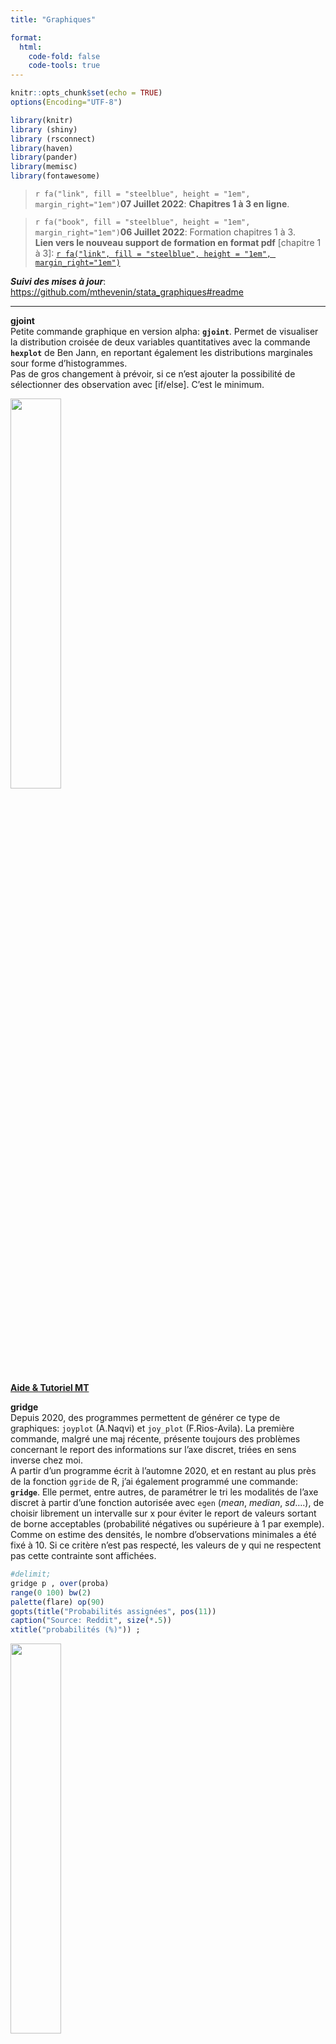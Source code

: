 ---
title: "Graphiques"

format:
  html:
    code-fold: false
    code-tools: true
---

```{r setup, include=FALSE}
knitr::opts_chunk$set(echo = TRUE)
options(Encoding="UTF-8")

library(knitr)
library (shiny)
library (rsconnect)
library(haven)
library(pander)
library(memisc)
library(fontawesome)
```


> `r fa("link", fill = "steelblue", height = "1em", margin_right="1em")`**07 Juillet 2022**: **Chapitres 1 à 3 en ligne**. 

> `r fa("book", fill = "steelblue", height = "1em", margin_right="1em")`**06 Juillet 2022**: Formation chapitres 1 à 3.   
**Lien vers le nouveau support de formation en format pdf** [chapitre 1 à 3]: [`r fa("link", fill = "steelblue", height = "1em", margin_right="1em")`](v2_2022_chap123.pdf)  

***Suivi des mises à jour***: <https://github.com/mthevenin/stata_graphiques#readme>

---

<div class="alert alert-info">
**gjoint**  
Petite commande graphique en version alpha: **`gjoint`**. Permet de visualiser la distribution croisée de deux variables quantitatives avec la commande **`hexplot`** de Ben Jann, en reportant également les distributions marginales sour forme d'histogrammes.  
Pas de gros changement à prévoir, si ce n'est ajouter la possibilité de sélectionner des observation avec [if/else]. C'est le minimum.  

![](ressources/gjoint/g1.png){width=40%}

[**Aide & Tutoriel MT**](<https://github.com/mthevenin/stata_graphiques/blob/main/ressources/gjoint/Readme.md>)
</div>

 
<div class="alert alert-info">
**gridge**     
Depuis 2020, des programmes permettent de générer ce type de graphiques: `joyplot` (A.Naqvi) et `joy_plot` (F.Rios-Avila). La première commande, malgré une maj récente, présente toujours des problèmes concernant le report des informations sur l'axe discret, triées en sens inverse chez moi.   
A partir d'un programme écrit à l'automne 2020, et en restant au plus près de la fonction `ggride` de R, j'ai également programmé une commande: **`gridge`**. Elle permet, entre autres, de paramétrer le tri les modalités de l'axe discret à partir d'une fonction autorisée avec `egen` (*mean*, *median*, *sd*....), de choisir librement un intervalle sur x pour éviter le report de valeurs sortant de borne acceptables (probabilité négatives ou supérieure à 1 par exemple). Comme  on estime des densités, le nombre d'observations minimales a été fixé à 10. Si ce critère n'est pas respecté, les valeurs de y qui ne respectent pas cette contrainte sont affichées.


```{r eval=FALSE}
#delimit;
gridge p , over(proba) 
range(0 100) bw(2) 
palette(flare) op(90)
gopts(title("Probabilités assignées", pos(11))
caption("Source: Reddit", size(*.5)) 
xtitle("probabilités (%)")) ;
```

<td>![](ressources/gridge/g1.png){width=40%}</td>



[**Aide & Tutoriel MT**](https://github.com/mthevenin/stata_graphiques/blob/main/ressources/gridge/Readme.md)
</div>


<div class="alert alert-info"> 
**Lolliplot et haltère: pourquoi faire compliquer lorsque.....**     
J'étais complétement passé à côte de la fonction **`axis`** du package **egenmore** de Nj.Cox. Elle permet de construire un axe discret ordonné en récupérant automatiquement les labels d'une variable. Les programmes de la v1 pour générer des
graphiques de types **lollipop** ou **haltères** qui étaient particulièrement complexes et long se retouvent, et pas qu'un peu, simplifiés:  

***Exemple***
```{r eval=FALSE}
sysuse nlsw88, clear
drop if inlist(occupation,9,10,12) 

egen mwage = mean(wage), by(occupation)
egen occ   = axis(mwage occupation) , label(occupation)

twoway scatter occ mwage ///
|| dropline mwage occ, horizontal ///
|| , ylab(1/10, valuelabel) legend(off)
```

Je découvre également l'option **`labelvalue`** pour `x/ylabel()` qui permet d'affecter directement les labels d'une variable catégorielles sur un axe. 
</div>

**Lolliplot et haltère: pourquoi faire compliquer lorsque.....**  
<div class="alert alert-info">
J'étais complétement passé à côte de la fonction **`axis`** du package **egenmore** de Nj.Cox. Elle permet de construire un axe discret ordonné en récupérant automatiquement les labels d'une variable. Les programmes de la v1 pour générer des
graphiques de types **lollipop** ou **haltères** qui étaient particulièrement complexes et long se retouvent, et pas qu'un peu, simplifiés:  

***Exemple***
```{}
sysuse nlsw88, clear
drop if inlist(occupation,9,10,12) 

egen mwage = mean(wage), by(occupation)
egen occ   = axis(mwage occupation) , label(occupation)

twoway scatter occ mwage ///
|| dropline mwage occ, horizontal ///
|| , ylab(1/10, valuelabel) legend(off)
```

Je découvre également l'option **`labelvalue`** pour `x/ylabel()` qui permet d'affecter directement les labels d'une variable catégorielles sur un axe. 
</div>


 
<div class="alert alert-info">
`r fa("thumbs-up", fill = "steelblue", height = "1em", margin_right="1em")`**`fabplot` [Nj.Cox - 2021]**  

* Contrôle des effets *spaghetti* (courbes) et *paella* (nuage de points)
* Commande externe **`fabplot`** programmée en 2021 par Nj.Cox
* J'ai ajouté une option pour modifier les courbes au second plan, NJ.Cox ayant toujours tendance à bloquer l'habillage de ces commandes graphiques. La commande a été renommée **`fabplot2`** et s'installe via github.
* Exemple avec à gauche un graphique, peu lisible, qui empile 9 courbes (effet spaghetti); et à droite un graphique *small-multiple* qui contrôle plutôt bien cet effet indésirable.

<table><tr><td>![](ressources/fabplot/g1.png)></td><td>![](ressources/fabplot/g2.png)></td></tr></table>  

[**Article Stata Journal**](https://journals.sagepub.com/doi/full/10.1177/1536867X211025838)  
[**Tutoriel MT**](https://github.com/mthevenin/stata_graphiques/blob/main/ressources/fabplot/Readme.md)
</div>


<br>  

*   `r fa("r-project", fill = "steelblue")` Support réalisé avec [Rstudio](href:https://www.rstudio.com) - [Quarto](https://quarto.org).
*   `r fa("code", fill = "steelblue")` Version Stata: [17-SE](https://www.stata.com/)





